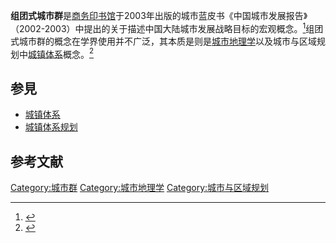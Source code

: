 {{Multiple issues|
{{globalize|time=2014-11-30T15:52:09+00:00}}
{{missing information|解釋概念是什麼}}
}}
{{Merge to|组合城市|discuss=Talk:组合城市#请求与组团式城市群合并|time=2021-07-09T11:26:14+00:00}}
'''组团式城市群'''是[[商务印书馆|商务印书馆]]于2003年出版的城市蓝皮书《中国城市发展报告》（2002-2003）中提出的关于描述中国大陆城市发展战略目标的宏观概念。<ref>{{cite web | title=中国城市发展报告 | publisher=[[商务印书馆|商务印书馆]] | work=中国城市发展报告编辑委员会 | date=2003年 | accessdate=2012-04-29}}</ref>组团式城市群的概念在学界使用并不广泛，其本质是则是[[城市地理学|城市地理学]]以及城市与区域规划中[[城镇体系|城镇体系]]概念。<ref>{{cite book|title=《城市地理学》|author=周一星|location=[[北京|北京]]|publisher=商务印书馆（2003）ISBN 7100015235}}</ref>

== 参見 ==
* [[城镇体系|城镇体系]]
* [[城镇体系规划|城镇体系规划]]

== 参考文献 ==
{{reflist}}
{{城市与区域规划}}
[[Category:城市群|Category:城市群]]
[[Category:城市地理学|Category:城市地理学]]
[[Category:城市与区域规划|Category:城市与区域规划]]
